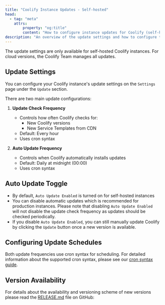 ```yaml
---
title: "Coolify Instance Updates - Self-hosted"
head:
  - tag: "meta"
    attrs:
        property: "og:title"
        content: "How to configure instance updates for Coolify (self-hosted)"
description: "An overview of the update settings and how to configure them for your Coolify instance."
---
```


<Aside type="tip">
The update settings are only available for self-hosted Coolify instances. For cloud versions, the Coolify Team manages all updates.
</Aside>

## Update Settings

You can configure your Coolify instance's update settings on the `Settings` page under the `Update` section.

There are two main update configurations:

1. **Update Check Frequency**
   - Controls how often Coolify checks for:
     - New Coolify versions
     - New Service Templates from CDN
   - Default: Every hour
   - Uses cron syntax

2. **Auto Update Frequency**
   - Controls when Coolify automatically installs updates
   - Default: Daily at midnight (00:00)
   - Uses cron syntax

## Auto Update Toggle

- By default, `Auto Update Enabled` is turned on for self-hosted instances
- You can disable automatic updates which is recommended for production instances. Please note that disabling `Auto Update Enabled` will not disable the update check frequency as updates should be checked periodically.
- If you disable `Auto Update Enabled`, you can still manually update Coolify by clicking the `Update` button once a new version is available.

## Configuring Update Schedules

Both update frequencies use cron syntax for scheduling. For detailed information about the supported cron syntax, please see our [cron syntax guide](/docs/knowledge-base/cron-syntax).

## Version Availability

For details about the availability and versioning scheme of new versions please read the [RELEASE.md](https://github.com/coollabsio/coolify/blob/main/RELEASE.md) file on GitHub:
